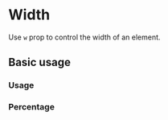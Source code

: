 
# Width

Use `w` prop to control the width of an element.

<Scale values={tokens.size} />

## Basic usage

### Usage

<ax-demo name="width/usage" />

### Percentage

<ax-demo name="width/percentage-usage" />
